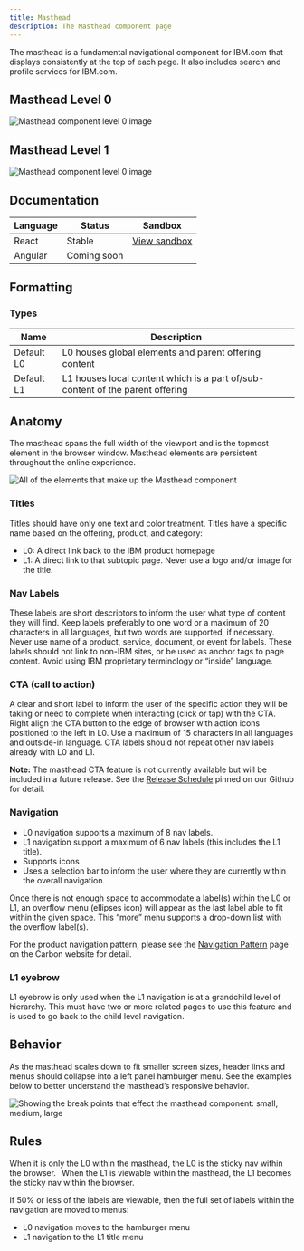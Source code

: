 ```yaml
---
title: Masthead
description: The Masthead component page
---
```


<PageDescription>

The masthead is a fundamental navigational component for IBM.com that displays consistently at the top of each page. It also includes search and profile services for IBM.com. 

</PageDescription>

## Masthead Level 0
![Masthead component level 0 image](../../images/component/masthead/Masthead_Demo_L0.jpg)

## Masthead Level 1
![Masthead component level 0 image](../../images/component/masthead/Masthead_Demo_L1.jpg)


## Documentation

| Language      | Status        | Sandbox                                                                              |
| ------------- | -----------   | ------------------------------------------------------------------------             |
| React         | Stable        | [View sandbox](https://ibmdotcom-react.netlify.com/?path=/story/masthead--default)   |
| Angular       | Coming soon   |                                                                                      |

## Formatting 

### Types

| Name          | Description                                                                          |
| ------------- | ------------------------------------------------------------------------             |
| Default L0  | L0 houses global elements and parent offering content                                  |
| Default L1  | L1 houses local content which is a part of/sub-content of the parent offering          |

## Anatomy
The masthead spans the full width of the viewport and is the topmost element in the browser window. Masthead elements are persistent throughout the online experience. 

![All of the elements that make up the Masthead component](../../images/component/masthead/Masthead_Anatomy_Elements.jpg)

### Titles 
Titles should have only one text and color treatment. Titles have a specific name based on the offering, product, and category:
 
* L0: A direct link back to the IBM product homepage 
* L1: A direct link to that subtopic page. Never use a logo and/or image for the title.  

### Nav Labels
These labels are short descriptors to inform the user what type of content they will find. Keep labels preferably to one word or a maximum of 20 characters in all languages, but two words are supported, if necessary. Never use name of a product, service, document, or event for labels. These labels should not link to non-IBM sites, or be used as anchor tags to page content. Avoid using IBM proprietary terminology or “inside” language.  

### CTA (call to action)
A clear and short label to inform the user of the specific action they will be taking or need to complete when interacting (click or tap) with the CTA. Right align the CTA button to the edge of browser with action icons positioned to the left in L0. Use a maximum of 15 characters in all languages and outside-in language. CTA labels should not repeat other nav labels already with L0 and L1.  

**Note:** The masthead CTA feature is not currently available but will be included in a future release. See the [Release Schedule](https://github.com/carbon-design-system/ibm-dotcom-library/issues) pinned on our Github for detail.

### Navigation
* L0 navigation supports a maximum of 8 nav labels. 
* L1 navigation support a maximum of 6 nav labels (this includes the L1 title). 
* Supports icons 
* Uses a selection bar to inform the user where they are currently within the overall navigation. 
    
Once there is not enough space to accommodate a label(s) within the L0 or L1, an overflow menu (ellipses icon) will appear as the last label able to fit within the given space. This “more” menu supports a drop-down list with the overflow label(s).  

For the product navigation pattern, please see the [Navigation Pattern](https://www.carbondesignsystem.com/experimental/navigation-pattern) page on the Carbon website for detail. 

### L1 eyebrow 
L1 eyebrow is only used when the L1 navigation is at a grandchild level of hierarchy. This must have two or more related pages to use this feature and is used to go back to the child level navigation.  

## Behavior 
As the masthead scales down to fit smaller screen sizes, header links and menus should collapse into a left panel hamburger menu. See the examples below to better understand the masthead’s responsive behavior. 

![Showing the break points that effect the masthead component: small, medium, large](../../images/component/masthead/Masthead_Behavior_WidthCompared.jpg)

## Rules
When it is only the L0 within the masthead, the L0 is the sticky nav within the browser.  
When the L1 is viewable within the masthead, the L1 becomes the sticky nav within the browser. 

If 50% or less of the labels are viewable, then the full set of labels within the navigation are moved to menus: 
* L0 navigation moves to the hamburger menu 
* L1 navigation to the L1 title menu  
